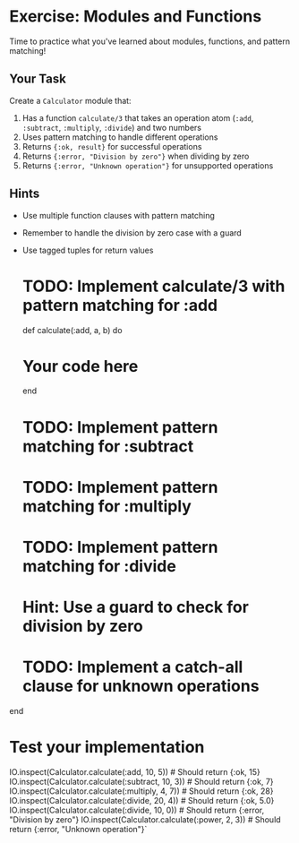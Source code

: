 
# Exercise: Modules and Functions

Time to practice what you've learned about modules, functions, and pattern matching!

## Your Task

Create a `Calculator` module that:

1. Has a function `calculate/3` that takes an operation atom (`:add`, `:subtract`, `:multiply`, `:divide`) and two numbers
2. Uses pattern matching to handle different operations
3. Returns `{:ok, result}` for successful operations
4. Returns `{:error, "Division by zero"}` when dividing by zero
5. Returns `{:error, "Unknown operation"}` for unsupported operations

## Hints

- Use multiple function clauses with pattern matching
- Remember to handle the division by zero case with a guard
- Use tagged tuples for return values

  # TODO: Implement calculate/3 with pattern matching for :add
  def calculate(:add, a, b) do
    # Your code here
  end
  
  # TODO: Implement pattern matching for :subtract
  
  # TODO: Implement pattern matching for :multiply
  
  # TODO: Implement pattern matching for :divide
  # Hint: Use a guard to check for division by zero
  
  # TODO: Implement a catch-all clause for unknown operations
end

# Test your implementation

IO.inspect(Calculator.calculate(:add, 10, 5)) # Should return {:ok, 15}
IO.inspect(Calculator.calculate(:subtract, 10, 3)) # Should return {:ok, 7}
IO.inspect(Calculator.calculate(:multiply, 4, 7)) # Should return {:ok, 28}
IO.inspect(Calculator.calculate(:divide, 20, 4)) # Should return {:ok, 5.0}
IO.inspect(Calculator.calculate(:divide, 10, 0)) # Should return {:error, "Division by zero"}
IO.inspect(Calculator.calculate(:power, 2, 3)) # Should return {:error, "Unknown operation"}`
